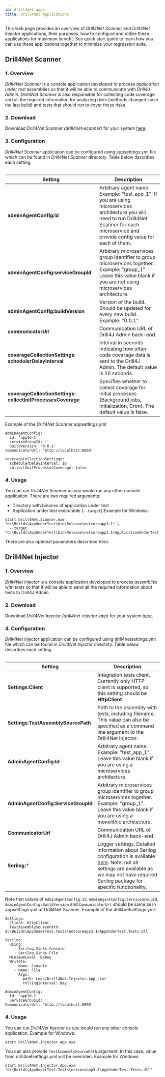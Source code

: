 ```yaml
---
id: drill4net-apps
title: Drill4Net Applications
---
```



This web page provides an overview of *Drill4Net Scanner* and *Drill4Net Injector* applications,
their purposes, how to configure and utilize these applications for maximum benefit.
See <Link to="/docs/drill4net/quick-start-guide" target="_blank">quick start guide</Link> to learn how you can use these
applications together to minimize your regression suite.

## Drill4Net Scanner

### 1. Overview
*Drill4Net Scanner* is a console application developed to process *application under test* assemblies so that it will be
able to communicate with *Drill4J Admin*. *Drill4Net Scanner* is also responsible for collecting code coverage 
and all the required information for analyzing risks (methods changed sinse the last build) and tests that should
run to cover these risks.

### 2. Download
Download *Drill4Net Scanner (drill4net-scanner)* for your system [here](https://github.com/Drill4J/dotnet-releases/releases).

### 3. Configuration
*Drill4Net Scanner* application can be configured using appsettings.yml file which can be found in *Drill4Net Scanner* directoty.
Table below describes each setting.

<Table>

| Setting                                                       | Description                                                                                                                                                                                        |
|---------------------------------------------------------------|----------------------------------------------------------------------------------------------------------------------------------------------------------------------------------------------------|
| **adminAgentConfig:id**                                       | Arbitrary agent name. Example: "test_app_1". If you are using microservices architecture you will need to run Drill4Net Scanner for each microservice and provide config value for each of them.   |
| **adminAgentConfig:serviceGroupId**                           | Arbitrary microservices group identifier to group microservices together. Example: "group_1". Leave this value blank if you are not using microservices architecture.                              |
| **adminAgentConfig:buildVersion**                             | Version of the build. Should be updated for every new build. Example: "0.0.1".                                                                                                                     |
| **communicatorUrl**                                           | Communication URL of Drill4J Admin back-end.                                                                                                                                                       |
| **coverageCollectionSettings:  schedulerDelayInterval**       | Interval in seconds indicating how often code coverage data is sent to the Drill4J Admin. The default value is 10 seconds.                                                                         |
| **coverageCollectionSettings:  collectInitProcessesCoverage** | Specifies whether to collect coverage for initial processes (Background jobs, Initialization, Cron). The default value is false.                                                                   |

</Table>

Example of the *Drill4Net Scanner* appsettings.yml:
```
adminAgentConfig:
  id: 'appId-1'
  serviceGroupId: ''
  buildVersion: '0.0.1'
communicatorUrl: 'http://localhost:8090'

coverageCollectionSettings:
  schedulerDelayInterval: 10 
  collectInitProcessesCoverage: false
```

### 4. Usage
You can run *Drill4Net Scanner* as you would run any other console application.
There are two required arguments:
- Directory with binaries of application under test
- Application under test executable (`--target`)
Example for Windows:
```
start Drill4Net.Scanner.exe "d:\Builds\AppUnderTest\bin\Release\netcoreapp3.1" \
  --target "d:\Builds\AppUnderTest\bin\Release\netcoreapp3.1\ApplicationUnderTest.exe"
```

There are also optional parameters described <Link to="/docs/drill4net/drill4net-scanner-parameters" target="_blank">here</Link>.

## Drill4Net Injector

### 1. Overview
*Drill4Net Injector* is a console application developed to process *assemblies with tests* so that it will be able
to send all the required information about tests to Drill4J Admin.

### 2. Download
Download *Drill4Net Injector (drill4net-injector-app)* for your system [here](https://github.com/Drill4J/dotnet-releases/releases).

### 3. Configuration

*Drill4Net Injector* application can be configured using drill4netsettings.yml file which can be found in *Drill4Net Injector* directoty.
Table below describes each setting.

<Table>

| Setting                             | Description                                                                                                                                                                                                                                                    |
|-------------------------------------|----------------------------------------------------------------------------------------------------------------------------------------------------------------------------------------------------------------------------------------------------------------|
| **Settings:Client**                 | Integration tests client. Currently only HTTP client is supported, so this setting should be **HttpClient**.                                                                                                                                                   |
| **Settings:TestAssemblySourcePath** | Path to the assembly with tests, including filename. This value can also be specified as a command line argument to the Drill4Net Injector.                                                                                                                    |
| **AdminAgentConfig:Id**             | Arbitrary agent name. Example: "test_app_1". Leave this value blank if you are using a microservices architecture.                                                                                                                                             |
| **AdminAgentConfig:ServiceGroupId** | Arbitrary microservices group identifier to group microservices together. Example: "group_1". Leave this value blank if you are using a monolithic architecture.                                                                                               |
| **CommunicatorUrl**                 | Communication URL of Drill4J Admin back-end.                                                                                                                                                                                                                   |
| **Serilog:***                       | Logger settings. Detailed information about Serilog configuration is available [here](https://github.com/serilog/serilog-settings-configuration). Note: not all settings are available as we may not have required Serilog package for specific functionality. |

</Table>

Note that values of `AdminAgentConfig:Id`, `AdminAgentConfig:ServiceGroupId`, `AdminAgentConfig:BuildVersion` and
`CommunicatorUrl` should be same as in appsettings.yml of <Link to="#3-configuration" target="_blank">Drill4Net Scanner</Link>.
Example of the drill4netsettings.yml:
```
Settings:
  Client: HttpClient
  TestAssemblySourcePath: d:\Builds\AppUnderTest.Tests\netcoreapp3.1\AppUnderTest.Tests.dll

Serilog:
  Using:
    - Serilog.Sinks.Console
    - Serilog.Sinks.File
  MinimumLevel: Debug
  WriteTo:
    - Name: Console
    - Name: File
      Args:
        path: Logs/Drill4Net.Injector.App_.txt
        rollingInterval: Day

AdminAgentConfig:
  Id: 'appId-1'
  ServiceGroupId: ''
CommunicatorUrl: 'http://localhost:8090'
```

### 4. Usage
You can run *Drill4Net Injector* as you would run any other console application. Example for Windows:
```
start Drill4Net.Injector.App.exe
```
You can also provide `TestAssemblySourcePath` argument. In this case, value from drill4netsettings.yml will be overriden. Example for Windows:
```
start Drill4Net.Injector.App.exe "d:\Builds\AppUnderTest.Tests\netcoreapp3.1\AppUnderTest.Tests.dll"
```
